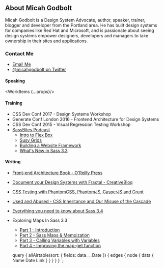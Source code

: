 

<Nav />

## About Micah Godbolt


Micah Godbolt is a Design System Advocate, author, speaker, trainer, blogger and developer from the Portland area. He has built design systems for companies like Red Hat and Microsoft, and is passionate about seeing design systems empower designers, developers and managers to take ownership in their sites and applications.


### Contact Me

- [Email Me](mailto:micahgodbolt@gmail.com)
- [@micahgodbolt on Twitter](http://www.twitter.com/micahgodbolt)

#### Speaking

<WorkItems {...props}/>

#### Training
- CSS Dev Conf 2017 - Design Systems Workshop
- Generate Conf London 2016 - Frontend Architecture for Design Systems
- CSS Dev Conf 2015 - Visual Regression Testing Workshop
- [SassBites Podcast](https://www.youtube.com/user/sassbites)
  - [Intro to Flex Box](https://www.youtube.com/playlist?list=PLJKslvBeWd2ZakfNjMo8ZZup3IMrxeTG0)
  - [Susy Grids](https://www.youtube.com/watch?v=m7k-vBzebPg&list=PLJKslvBeWd2aFPJiLDOyFoJ4oRD1KPHD5)
  - [Building a Website Framework](https://www.youtube.com/watch?v=QSXyeFA_LYk&list=PLJKslvBeWd2Y6G7J6Z7DQYFp1e1YlAT-e)
  - [What's New in Sass 3.3](https://www.youtube.com/watch?v=VKvb-D_QdYM&list=PLJKslvBeWd2asAgzgrNdsaNs1N9E7V52I)

#### Writing

- [Front-end Architecture Book - O'Reilly Press](http://fea.pub/)
- [Document your Design Systems with Fractal - CreativeBloq](http://www.creativebloq.com/how-to/document-your-design-systems-with-fractal)
- [CSS Testing with PhantomCSS, PhantomJS, CasperJS and Grunt](https://www.phase2technology.com/blog/css-testing-with-phantomcss-phantomjs-casperjs-and-grunt/)
- [Used and Abused - CSS Inheritance and Our Misuse of the Cascade](https://www.phase2technology.com/blog/used-and-abused-css-inheritance-and-our-misuse-of-the-cascade/)
- [Everything you need to know about Sass 3.4](https://www.phase2technology.com/blog/everything-you-need-to-know-about-sass-3-4/)
- Exploring Maps In Sass 3.3
  - [Part 1 - Introduction](https://www.phase2technology.com/blog/exploring-maps-in-sass-3-3/)
  - [Part 2 - Sass Maps & Memoization](https://www.phase2technology.com/blog/sass-maps-memoization/)
  - [Part 3 - Calling Variables with Variables](https://www.phase2technology.com/blog/exploring-maps-in-sass-3-3part-3-calling-variables-with-variables/)
  - [Part 4 - Improving the map-get function](https://www.phase2technology.com/blog/exploring-maps-in-sass-3-3part-4-improving-the-map-get-function/)





  query {
    allAirtable(sort: { fields: data___Date }) {
      edges {
        node {
          data {
            Name
            Date
            Link
          }
        }
      }
    }
  }
`;